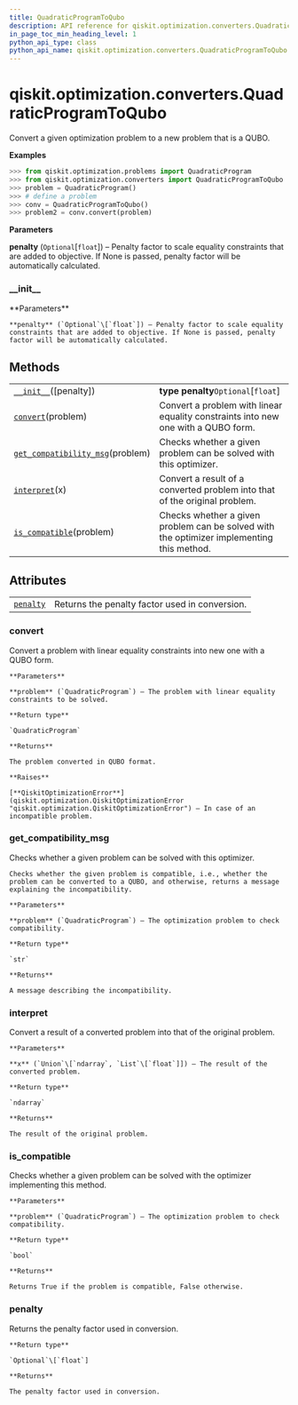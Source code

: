 ```yaml
---
title: QuadraticProgramToQubo
description: API reference for qiskit.optimization.converters.QuadraticProgramToQubo
in_page_toc_min_heading_level: 1
python_api_type: class
python_api_name: qiskit.optimization.converters.QuadraticProgramToQubo
---
```


# qiskit.optimization.converters.QuadraticProgramToQubo

<Class id="qiskit.optimization.converters.QuadraticProgramToQubo" isDedicatedPage={true} github="https://github.com/qiskit-community/qiskit-aqua/tree/stable/0.9/qiskit/optimization/converters/quadratic_program_to_qubo.py" signature="QuadraticProgramToQubo(penalty=None)">
  Convert a given optimization problem to a new problem that is a QUBO.

  **Examples**

  ```python
  >>> from qiskit.optimization.problems import QuadraticProgram
  >>> from qiskit.optimization.converters import QuadraticProgramToQubo
  >>> problem = QuadraticProgram()
  >>> # define a problem
  >>> conv = QuadraticProgramToQubo()
  >>> problem2 = conv.convert(problem)
  ```

  **Parameters**

  **penalty** (`Optional`\[`float`]) – Penalty factor to scale equality constraints that are added to objective. If None is passed, penalty factor will be automatically calculated.

  ### \_\_init\_\_

  <Function id="qiskit.optimization.converters.QuadraticProgramToQubo.__init__" name="__init__" signature="__init__(penalty=None)">
    **Parameters**

    **penalty** (`Optional`\[`float`]) – Penalty factor to scale equality constraints that are added to objective. If None is passed, penalty factor will be automatically calculated.
  </Function>

  ## Methods

  |                                                                                                                                                                                                |                                                                                           |
  | ---------------------------------------------------------------------------------------------------------------------------------------------------------------------------------------------- | ----------------------------------------------------------------------------------------- |
  | [`__init__`](#qiskit.optimization.converters.QuadraticProgramToQubo.__init__ "qiskit.optimization.converters.QuadraticProgramToQubo.__init__")(\[penalty])                                     | **type penalty**`Optional`\[`float`]                                                      |
  | [`convert`](#qiskit.optimization.converters.QuadraticProgramToQubo.convert "qiskit.optimization.converters.QuadraticProgramToQubo.convert")(problem)                                           | Convert a problem with linear equality constraints into new one with a QUBO form.         |
  | [`get_compatibility_msg`](#qiskit.optimization.converters.QuadraticProgramToQubo.get_compatibility_msg "qiskit.optimization.converters.QuadraticProgramToQubo.get_compatibility_msg")(problem) | Checks whether a given problem can be solved with this optimizer.                         |
  | [`interpret`](#qiskit.optimization.converters.QuadraticProgramToQubo.interpret "qiskit.optimization.converters.QuadraticProgramToQubo.interpret")(x)                                           | Convert a result of a converted problem into that of the original problem.                |
  | [`is_compatible`](#qiskit.optimization.converters.QuadraticProgramToQubo.is_compatible "qiskit.optimization.converters.QuadraticProgramToQubo.is_compatible")(problem)                         | Checks whether a given problem can be solved with the optimizer implementing this method. |

  ## Attributes

  |                                                                                                                                             |                                                |
  | ------------------------------------------------------------------------------------------------------------------------------------------- | ---------------------------------------------- |
  | [`penalty`](#qiskit.optimization.converters.QuadraticProgramToQubo.penalty "qiskit.optimization.converters.QuadraticProgramToQubo.penalty") | Returns the penalty factor used in conversion. |

  ### convert

  <Function id="qiskit.optimization.converters.QuadraticProgramToQubo.convert" name="convert" signature="convert(problem)">
    Convert a problem with linear equality constraints into new one with a QUBO form.

    **Parameters**

    **problem** (`QuadraticProgram`) – The problem with linear equality constraints to be solved.

    **Return type**

    `QuadraticProgram`

    **Returns**

    The problem converted in QUBO format.

    **Raises**

    [**QiskitOptimizationError**](qiskit.optimization.QiskitOptimizationError "qiskit.optimization.QiskitOptimizationError") – In case of an incompatible problem.
  </Function>

  ### get\_compatibility\_msg

  <Function id="qiskit.optimization.converters.QuadraticProgramToQubo.get_compatibility_msg" name="get_compatibility_msg" signature="static get_compatibility_msg(problem)">
    Checks whether a given problem can be solved with this optimizer.

    Checks whether the given problem is compatible, i.e., whether the problem can be converted to a QUBO, and otherwise, returns a message explaining the incompatibility.

    **Parameters**

    **problem** (`QuadraticProgram`) – The optimization problem to check compatibility.

    **Return type**

    `str`

    **Returns**

    A message describing the incompatibility.
  </Function>

  ### interpret

  <Function id="qiskit.optimization.converters.QuadraticProgramToQubo.interpret" name="interpret" signature="interpret(x)">
    Convert a result of a converted problem into that of the original problem.

    **Parameters**

    **x** (`Union`\[`ndarray`, `List`\[`float`]]) – The result of the converted problem.

    **Return type**

    `ndarray`

    **Returns**

    The result of the original problem.
  </Function>

  ### is\_compatible

  <Function id="qiskit.optimization.converters.QuadraticProgramToQubo.is_compatible" name="is_compatible" signature="is_compatible(problem)">
    Checks whether a given problem can be solved with the optimizer implementing this method.

    **Parameters**

    **problem** (`QuadraticProgram`) – The optimization problem to check compatibility.

    **Return type**

    `bool`

    **Returns**

    Returns True if the problem is compatible, False otherwise.
  </Function>

  ### penalty

  <Function id="qiskit.optimization.converters.QuadraticProgramToQubo.penalty" name="penalty" signature="property penalty">
    Returns the penalty factor used in conversion.

    **Return type**

    `Optional`\[`float`]

    **Returns**

    The penalty factor used in conversion.
  </Function>
</Class>

